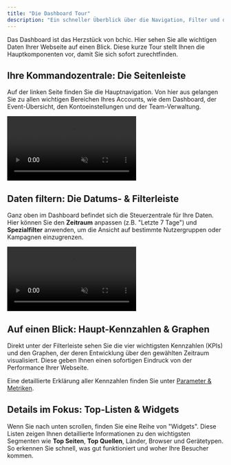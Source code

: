 ```yaml
---
title: "Die Dashboard Tour"
description: "Ein schneller Überblick über die Navigation, Filter und die wichtigsten Kennzahlen in Ihrem bchic Analytics Dashboard."
---
```


Das Dashboard ist das Herzstück von bchic. Hier sehen Sie alle wichtigen Daten Ihrer Webseite auf einen Blick. Diese kurze Tour stellt Ihnen die Hauptkomponenten vor, damit Sie sich sofort zurechtfinden.

## Ihre Kommandozentrale: Die Seitenleiste

Auf der linken Seite finden Sie die Hauptnavigation. Von hier aus gelangen Sie zu allen wichtigen Bereichen Ihres Accounts, wie dem Dashboard, der Event-Übersicht, den Kontoeinstellungen und der Team-Verwaltung.

<video autoPlay loop muted playsInline
  className="rounded-lg"
  src="/videos/sidebar.mp4"
  alt="Widgets im bchic Analytics Dashboard"
/>



## Daten filtern: Die Datums- & Filterleiste

Ganz oben im Dashboard befindet sich die Steuerzentrale für Ihre Daten. Hier können Sie den **Zeitraum** anpassen (z.B. "Letzte 7 Tage") und **Spezialfilter** anwenden, um die Ansicht auf bestimmte Nutzergruppen oder Kampagnen einzugrenzen.

<video autoPlay loop muted playsInline
  className="rounded-lg"
  src="/videos/date-ranges.mp4"
  alt="Widgets im bchic Analytics Dashboard"
/>

## Auf einen Blick: Haupt-Kennzahlen & Graphen

Direkt unter der Filterleiste sehen Sie die vier wichtigsten Kennzahlen (KPIs) und den Graphen, der deren Entwicklung über den gewählten Zeitraum visualisiert. Diese geben Ihnen einen sofortigen Eindruck von der Performance Ihrer Webseite.

<Tip>Eine detaillierte Erklärung aller Kennzahlen finden Sie unter [Parameter & Metriken](/ressourcen/daten/wichtige-kennzahlen).</Tip>

## Details im Fokus: Top-Listen & Widgets

Wenn Sie nach unten scrollen, finden Sie eine Reihe von "Widgets". Diese Listen zeigen Ihnen detaillierte Informationen zu den wichtigsten Segmenten wie **Top Seiten**, **Top Quellen**, Länder, Browser und Gerätetypen. So erkennen Sie schnell, was gut funktioniert und woher Ihre Besucher kommen.
